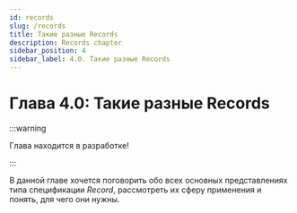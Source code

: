 ```yaml
---
id: records
slug: /records
title: Такие разные Records
description: Records chapter
sidebar_position: 4
sidebar_label: 4.0. Такие разные Records
---
```



<ChapterInfo type='formal' complexity='normal' time='?' />

# Глава 4.0: Такие разные Records

:::warning

Глава находится в разработке!

:::

В данной главе хочется поговорить обо всех основных представлениях типа спецификации _Record_,
рассмотреть их сферу применения и понять, для чего они нужны.

<DocCardList />
